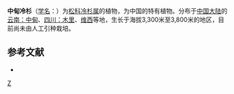 {{Speciesbox 
| genus = Abies
| species = ferreana
| status = NE
| status_system = IUCN3.1
| authority = Bord.-Rey et Gaussen
}}

'''中甸冷杉'''（[[学名|学名]]：{{lang|la|''Abies ferreana''}}）为[[松科|松科]][[冷杉属|冷杉属]]的植物，为中国的特有植物。分布于[[中国大陆|中国大陆]]的[[云南：中甸|云南：中甸]]、[[四川：木里|四川：木里]]、[[维西|维西]]等地，生长于海拔3,300米至3,800米的地区，目前尚未由人工引种栽培。

== 参考文献 ==
<div class="references-small">
* {{cite web| url =http://www.bioinfo.cn/db05/KmzwSpecies.php?action=view&id=16835| title =中甸冷杉| work =《中国高等植物数据库全库》| publisher =中国科学院微生物研究所| author =昆明植物研究所| accessdate =2009-02-25| deadurl =yes| archiveurl =https://web.archive.org/web/20160305032637/http://www.bioinfo.cn/db05/KmzwSpecies.php?action=view&id=16835| archivedate =2016-03-05}}
</div>
{{Taxonbar|from=Q10875887}}

[[Category:冷杉属|Z]]